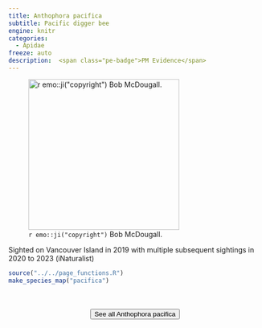 ```yaml
---
title: Anthophora pacifica
subtitle: Pacific digger bee
engine: knitr
categories:
  - Apidae
freeze: auto
description:  <span class="pe-badge">PM Evidence</span>
---
```

![`r emo::ji("copyright")` Bob McDougall.](https://inaturalist-open-data.s3.amazonaws.com/photos/186601937/large.jpeg){height=300}

Sighted on Vancouver Island in 2019 with multiple subsequent sightings in 2020 to 2023 (iNaturalist)



```r
source("../../page_functions.R")
make_species_map("pacifica")
```
<br><br>
<center>


<a href="https://inaturalist.ca/observations?place_id=any&quality_grade=research&subview=map&taxon_id=361435"><button type="button" class="btn btn-secondary">See all Anthophora pacifica <i class="fa-solid fa-arrow-up-right-from-square"></i> </button></a>
</center>
